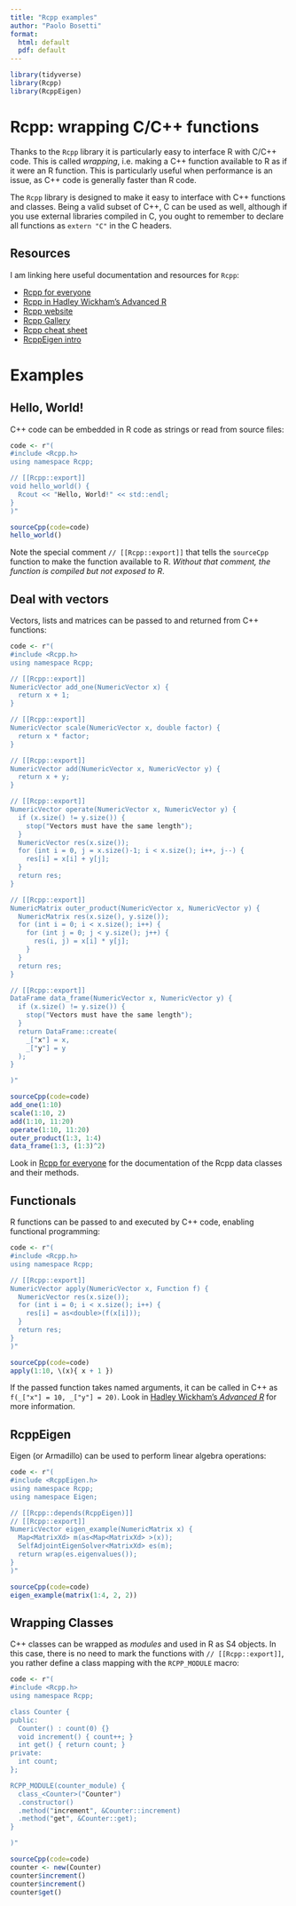 ```yaml
---
title: "Rcpp examples"
author: "Paolo Bosetti"
format:
  html: default
  pdf: default
---
```



```r
library(tidyverse)
library(Rcpp)
library(RcppEigen)
```


# Rcpp: wrapping C/C++ functions

Thanks to the `Rcpp` library it is particularly easy to interface R with C/C++ code. This is called *wrapping*, i.e. making a C++ function available to R as if it were an R function. This is particularly useful when performance is an issue, as C++ code is generally faster than R code.

The `Rcpp` library is designed to make it easy to interface with C++ functions and classes. Being a valid subset of C++, C can be used as well, although if you use external libraries compiled in C, you ought to remember to declare all functions as `extern "C"` in the C headers.

## Resources

I am linking here useful documentation and resources for `Rcpp`:

* [Rcpp for everyone](https://teuder.github.io/rcpp4everyone_en/)
* [Rcpp in Hadley Wickham's Advanced R](https://adv-r.hadley.nz/rcpp.html)
* [Rcpp website](http://www.rcpp.org/)
* [Rcpp Gallery](http://gallery.rcpp.org/)
* [Rcpp cheat sheet](http://dirk.eddelbuettel.com/code/rcpp/Rcpp-quickref.pdf)
* [RcppEigen intro](https://cran.r-project.org/web/packages/RcppEigen/vignettes/RcppEigen-Introduction.pdf)


# Examples

## Hello, World!

C++ code can be embedded in R code as strings or read from source files:

```r
code <- r"(
#include <Rcpp.h>
using namespace Rcpp;

// [[Rcpp::export]]
void hello_world() {
  Rcout << "Hello, World!" << std::endl;
}
)"

sourceCpp(code=code)
hello_world()
```

Note the special comment `// [[Rcpp::export]]` that tells the `sourceCpp` function to make the function available to R. *Without that comment, the function is compiled but not exposed to R*.


## Deal with vectors

Vectors, lists and matrices can be passed to and returned from C++ functions:

```r
code <- r"(
#include <Rcpp.h>
using namespace Rcpp;

// [[Rcpp::export]]
NumericVector add_one(NumericVector x) {
  return x + 1;
}

// [[Rcpp::export]]
NumericVector scale(NumericVector x, double factor) {
  return x * factor;
}

// [[Rcpp::export]]
NumericVector add(NumericVector x, NumericVector y) {
  return x + y;
}

// [[Rcpp::export]]
NumericVector operate(NumericVector x, NumericVector y) {
  if (x.size() != y.size()) {
    stop("Vectors must have the same length");
  }
  NumericVector res(x.size());
  for (int i = 0, j = x.size()-1; i < x.size(); i++, j--) {
    res[i] = x[i] + y[j];
  }
  return res;
}

// [[Rcpp::export]]
NumericMatrix outer_product(NumericVector x, NumericVector y) {
  NumericMatrix res(x.size(), y.size());
  for (int i = 0; i < x.size(); i++) {
    for (int j = 0; j < y.size(); j++) {
      res(i, j) = x[i] * y[j];
    }
  }
  return res;
}

// [[Rcpp::export]]
DataFrame data_frame(NumericVector x, NumericVector y) {
  if (x.size() != y.size()) {
    stop("Vectors must have the same length");
  }
  return DataFrame::create(
    _["x"] = x, 
    _["y"] = y
  );
}

)"

sourceCpp(code=code)
add_one(1:10)
scale(1:10, 2)
add(1:10, 11:20)
operate(1:10, 11:20)
outer_product(1:3, 1:4)
data_frame(1:3, (1:3)^2)
```

Look in [Rcpp for everyone](https://teuder.github.io/rcpp4everyone_en/) for the documentation of the Rcpp data classes and their methods.


## Functionals

R functions can be passed to and executed by C++ code, enabling functional programming:

```r
code <- r"(
#include <Rcpp.h>
using namespace Rcpp;

// [[Rcpp::export]]
NumericVector apply(NumericVector x, Function f) {
  NumericVector res(x.size());
  for (int i = 0; i < x.size(); i++) {
    res[i] = as<double>(f(x[i]));
  }
  return res;
}
)"

sourceCpp(code=code)
apply(1:10, \(x){ x + 1 })
```

If the passed function takes named arguments, it can be called in C++ as `f(_["x"] = 10, _["y"] = 20)`. Look in [Hadley Wickham's *Advanced R*](http://adv-r.had.co.nz/Rcpp.html#rcpp-classes) for more information.


## RcppEigen

Eigen (or Armadillo) can be used to perform linear algebra operations:

```r

code <- r"(
#include <RcppEigen.h>
using namespace Rcpp;
using namespace Eigen;

// [[Rcpp::depends(RcppEigen)]]
// [[Rcpp::export]]
NumericVector eigen_example(NumericMatrix x) {
  Map<MatrixXd> m(as<Map<MatrixXd> >(x));
  SelfAdjointEigenSolver<MatrixXd> es(m);
  return wrap(es.eigenvalues());
}
)"

sourceCpp(code=code)
eigen_example(matrix(1:4, 2, 2))
```


## Wrapping Classes

C++ classes can be wrapped as *modules* and used in R as S4 objects. In this case, there is no need to mark the functions with `// [[Rcpp::export]]`, you rather define a class mapping with the `RCPP_MODULE` macro:


```r
code <- r"(
#include <Rcpp.h>
using namespace Rcpp;

class Counter {
public:
  Counter() : count(0) {}
  void increment() { count++; }
  int get() { return count; }
private:
  int count;
};

RCPP_MODULE(counter_module) {
  class_<Counter>("Counter")
  .constructor()
  .method("increment", &Counter::increment)
  .method("get", &Counter::get);
}

)"

sourceCpp(code=code)
counter <- new(Counter)
counter$increment()
counter$increment()
counter$get()

```


